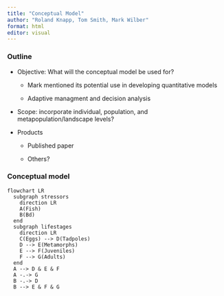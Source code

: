 ```yaml
---
title: "Conceptual Model"
author: "Roland Knapp, Tom Smith, Mark Wilber"
format: html
editor: visual
---
```


### Outline

-   Objective: What will the conceptual model be used for?

    -   Mark mentioned its potential use in developing quantitative models

    -   Adaptive managment and decision analysis

-   Scope: incorporate individual, population, and metapopulation/landscape levels?

-   Products

    -   Published paper

    -   Others?

### Conceptual model

```mermaid
flowchart LR
  subgraph stressors
    direction LR
    A(Fish)
    B(Bd)
  end  
  subgraph lifestages
    direction LR
    C(Eggs) --> D(Tadpoles)
    D --> E(Metamorphs)
    E --> F(Juveniles)
    F --> G(Adults)
  end 
  A --> D & E & F
  A -.-> G
  B -.-> D
  B --> E & F & G

  

```
